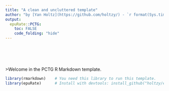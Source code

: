 ```yaml
---
title: "A clean and uncluttered template"
author: "by [Yan Holtz](https://github.com/holtzy/) - `r format(Sys.time(), '%d %B %Y')`"
output:
  epuRate::PCTG:
    toc: FALSE
    code_folding: "hide"
---
```


<br><br><br><br>
>Welcome in the PCTG R Markdown template.

```r
library(rmarkdown)    # You need this library to run this template.
library(epuRate)      # Install with devtools: install_github("holtzy/epuRate", force=TRUE)
```

